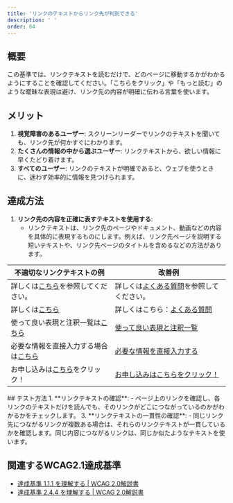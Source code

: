 ```yaml
---
title: 'リンクのテキストからリンク先が判別できる'
description: ' '
order: 64
---
```


## 概要
この基準では、リンクテキストを読むだけで、どのページに移動するかがわかるようにすることを確認してください。「こちらをクリック」や「もっと読む」のような曖昧な表現は避け、リンク先の内容が明確に伝わる言葉を使います。

## メリット
1. **視覚障害のあるユーザー**: スクリーンリーダーでリンクのテキストを聞いても、リンク先が何かすぐにわかります。
2. **たくさんの情報の中から選ぶユーザー**: リンクテキストから、欲しい情報に早くたどり着けます。
3. **すべてのユーザー**: リンクのテキストが明確であると、ウェブを使うときに、迷わず効率的に情報を見つけられます。

## 達成方法
1. **リンク先の内容を正確に表すテキストを使用する**:
    - リンクテキストは、リンク先のページやドキュメント、動画などの内容を具体的に表現するものにします。例えば、リンク先ページを説明する短いテキストや、リンク先ページのタイトルを含めるなどの方法があります。

<Table>
  <thead>
      <tr>
          <Th>不適切なリンクテキストの例</Th>
          <Th>改善例</Th>
      </tr>
  </thead>
  <tbody>
    <tr>
      <Td>詳しくは<a href="./#h3-0">こちら</a>を参照してください。</Td>
      <Td>詳しくは<a href="./#h3-0">よくある質問</a>を参照してください。</Td>
    </tr><tr>
      <Td>詳しくは<a href="./#h3-0">こちら</a></Td>
      <Td>詳しくはこちら：<a href="./#h3-0">よくある質問</a></Td>
    </tr><tr>
      <Td>使って良い表現と注釈一覧は<a href="./#h3-0">こちら</a></Td>
      <Td><a href="./#h3-0">使って良い表現と注釈一覧</a></Td>
    </tr><tr>
      <Td>必要な情報を直接入力する場合は<a href="./#h3-0">こちら</a></Td>
      <Td><a href="./#h3-0">必要な情報を直接入力する</a></Td>
    </tr><tr>
      <Td>お申し込みは<a href="./#h3-0">こちら</a>をクリック！</Td>
      <Td><a href="./#h3-0">お申し込みはこちらをクリック！</a></Td>
    </tr>
  </tbody>
</Table>
## テスト方法
1. **リンクテキストの確認**:
    - ページ上のリンクを確認し、各リンクのテキストだけを読んでも、そのリンクがどこにつながっているのかがわかるかをチェックします。
3. **リンクテキストの一貫性の確認**:
    - 同じリンク先につながるリンクが複数ある場合は、それらのリンクテキストが一貫しているかを確認します。同じ内容につながるリンクは、同じか似たようなテキストを使います。

## 関連するWCAG2.1達成基準
- [達成基準 1.1.1 を理解する | WCAG 2.0解説書](https://waic.jp/translations/UNDERSTANDING-WCAG20/text-equiv-all.html)
- [達成基準 2.4.4 を理解する | WCAG 2.0解説書](https://waic.jp/translations/UNDERSTANDING-WCAG20/navigation-mechanisms-refs.html)
